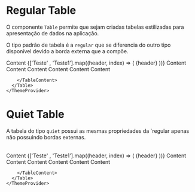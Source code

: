 

<Meta title="Data Display|Table" />

# Regular Table

O componente `Table` permite que sejam criadas tabelas estilizadas para apresentação de dados na aplicação.

O tipo padrão de tabela é a `regular` que se diferencia do outro tipo disponível devido a borda externa que a compõe.

<Preview>
  <Story name="Regular" parameters={{
    design: {
      type: 'figma',
      url: 'https://www.figma.com/file/O3bKxIcsj2rc1FNIRclJyT/Saturn-System?node-id=484%3A8489'
    }
  }}>
    <ThemeProvider>
      <Table type="regular">
        <TableContent as='thead'>
          <TableData>
            <Checkbox />
            <Typography fontWeight={1} fontSize={3} lineHeight={3}>Content</Typography>
          </TableData>
          {['Teste' , 'Teste1'].map((header, index) => (
            <TableData key={index}>
              <Typography fontWeight={1} fontSize={3} lineHeight={3}>
                {header}
              </Typography>
            </TableData>
          ))}
        </TableContent>
        <TableContent>
          <TableRow>
            <TableData as='td'>
              <Checkbox />
              <Typography>Content</Typography>
            </TableData>
            <TableData><Typography>Content</Typography></TableData>
            <TableData><Typography>Content</Typography></TableData>
          </TableRow>
          <TableRow>
            <TableData as='td'><Typography>Content</Typography></TableData>
            <TableData as='td'><Typography>Content</Typography></TableData>
            <TableData as='td'><Typography>Content</Typography></TableData>
          </TableRow>
          
        </TableContent>
      </Table>
    </ThemeProvider>
  </Story>
</Preview>

<Props of={Table} />


# Quiet Table

A tabela do tipo `quiet` possui as mesmas propriedades da `regular apenas não possuindo bordas externas.

<Preview>
  <Story name="Quiet" parameters={{
    design: {
      type: 'figma',
      url: 'https://www.figma.com/file/O3bKxIcsj2rc1FNIRclJyT/Saturn-System?node-id=484%3A8489'
    }
  }}>
    <ThemeProvider>
      <Table type="quiet">
        <TableContent as='thead'>
          <TableData>
            <Checkbox />
            <Typography fontWeight={1} fontSize={3} lineHeight={3}>Content</Typography>
          </TableData>
          {['Teste' , 'Teste1'].map((header, index) => (
            <TableData key={index}>
              <Typography fontWeight={1} fontSize={3} lineHeight={3}>
                {header}
              </Typography>
            </TableData>
          ))}
        </TableContent>
        <TableContent>
          <TableRow>
            <TableData as='td'>
              <Checkbox />
              <Typography>Content</Typography>
            </TableData>
            <TableData><Typography>Content</Typography></TableData>
            <TableData><Typography>Content</Typography></TableData>
          </TableRow>
          <TableRow>
            <TableData as='td'><Typography>Content</Typography></TableData>
            <TableData as='td'><Typography>Content</Typography></TableData>
            <TableData as='td'><Typography>Content</Typography></TableData>
          </TableRow>
          
        </TableContent>
      </Table>
    </ThemeProvider>
  </Story>
</Preview>


<Props of={Table} />
